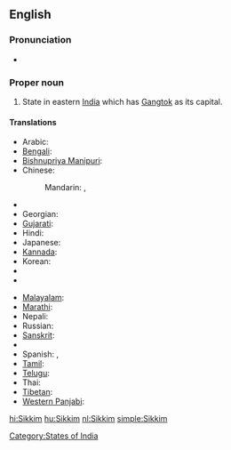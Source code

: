 ==English==

===Pronunciation===
*{{IPA|/ˈsik.im/}}

===Proper noun===
{{en-proper noun}}

# State in eastern [[India]] which has [[Gangtok]] as its capital.
{{rft|fragment=Sikkim}}

====Translations====
{{trans-top|state in eastern India which has Gangtok as its capital}}
* Arabic: {{t|ar|سيكيم|sc=Arab}}
* [[Bengali]]: {{t|bn|সিক্কিম|sc=Beng}}
* [[Bishnupriya Manipuri]]: {{tø|bpy|সিকিম}}
* Chinese:
*: Mandarin: {{t|cmn|錫金|tr=Xī​jīn​|sc=Hani}}, {{t|zh|锡金邦|sc=Hani}}
* {{trreq|Dzongkha}}
* Georgian: {{t|ka|სიკიმი|tr=sikimi|sc=Geor}}
* [[Gujarati]]: {{t|gu|સિક્કિમ|sc=Gujr}}
* Hindi: {{t|hi|सिक्किम|sc=Deva}}
* Japanese: {{t|ja|シッキム州|sc=Jpan}}
* [[Kannada]]: {{t|kn|ಸಿಕ್ಕಿಂ|sc=Knda}}
* Korean: {{t|ko|시킴 주|tr=sikim ju|sc=Kore}}
* {{trreq|Lepcha}}
* {{trreq|Limbu}}
{{trans-mid}}
* [[Malayalam]]: {{t|ml|സിക്കിം|sc=Mlym}}
* [[Marathi]]: {{t|mr|सिक्किम|sc=Deva}}
* Nepali: {{t+|ne|सिक्किम|sc=Deva|xs=Nepali}}
* Russian: {{t|ru|Сикким|sc=Cyrl}}
* [[Sanskrit]]: {{t|sa|सिक्किम|sc=Deva}}
* {{trreq|Sikkimese}}
* Spanish: {{t|es|Sikkim}}, {{t|es|Sikín}}
* [[Tamil]]: {{t|ta|சிக்கிம்|tr=sikkim|sc=Taml}}
* [[Telugu]]: {{t|te|సిక్కిం|sc=Telu}}
* Thai: {{t|th|รัฐสิกขิม|sc=Thai}}
* [[Tibetan]]: {{t|bo|འབྲས་ལྗོངས|tr='bras ljongs|sc=Tibt}}
* [[Western Panjabi]]: {{tø|pnb|سکم}}
{{trans-bottom}}

[[Category:States of India]]

[[hi:Sikkim]]
[[hu:Sikkim]]
[[nl:Sikkim]]
[[simple:Sikkim]]